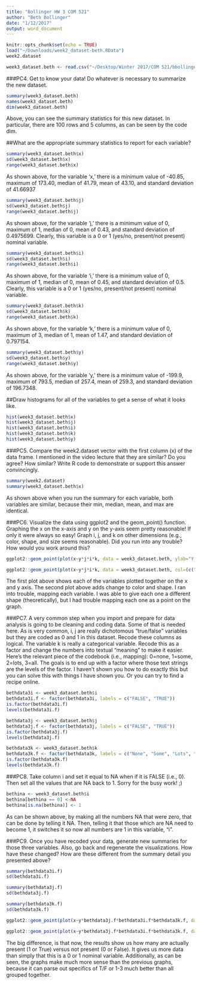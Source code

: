 ```yaml
---
title: "Bollinger HW 3 COM 521"
author: "Beth Bollinger"
date: "1/12/2017"
output: word_document
---
```


```r
knitr::opts_chunk$set(echo = TRUE)
load("~/Downloads/week2_dataset-beth.RData")
week2.dataset

week3_dataset.beth <- read.csv("~/Desktop/Winter 2017/COM 521/bbollinger-com521/week3_dataset-beth.csv")
```

###PC4. Get to know your data! Do whatever is necessary to summarize the new dataset. 
```r
summary(week3_dataset.beth)
names(week3_dataset.beth)
dim(week3_dataset.beth) 
```
Above, you can see the summary statistics for this new dataset. In particular, there are 100 rows and 5 columns, as can be seen by the code dim.

##What are the appropriate summary statistics to report for each variable?
```r
summary(week3_dataset.beth$x)
sd(week3_dataset.beth$x)
range(week3_dataset.beth$x)
```
As shown above, for the variable 'x,' there is a minimum value of -40.85, maximum of 173.40, median of 41.79, mean of 43.10, and standard deviation of 41.66937
```r
summary(week3_dataset.beth$j)
sd(week3_dataset.beth$j)
range(week3_dataset.beth$j)
```
As shown above, for the variable 'j,' there is a minimum value of 0, maximum of 1, median of 0, mean of 0.43, and standard deviation of 0.4975699. Clearly, this variable is a 0 or 1 (yes/no, present/not present) nominal variable.
```r
summary(week3_dataset.beth$i)
sd(week3_dataset.beth$i)
range(week3_dataset.beth$i)
```
As shown above, for the variable 'i,' there is a minimum value of 0, maximum of 1, median of 0, mean of 0.45, and standard deviation of 0.5. Clearly, this variable is a 0 or 1 (yes/no, present/not present) nominal variable.
```r
summary(week3_dataset.beth$k)
sd(week3_dataset.beth$k)
range(week3_dataset.beth$k)
```
As shown above, for the variable 'k,' there is a minimum value of 0, maximum of 3, median of 1, mean of 1.47, and standard deviation of 0.797154.
```r
summary(week3_dataset.beth$y)
sd(week3_dataset.beth$y)
range(week3_dataset.beth$y)
```
As shown above, for the variable 'y,' there is a minimum value of -199.9, maximum of 793.5, median of 257.4, mean of 259.3, and standard deviation of 196.7348.

##Draw histograms for all of the variables to get a sense of what it looks like.
```r
hist(week3_dataset.beth$x)
hist(week3_dataset.beth$j)
hist(week3_dataset.beth$i)
hist(week3_dataset.beth$k)
hist(week3_dataset.beth$y)
```

###PC5. Compare the week2.dataset vector with the first column (x) of the data frame. I mentioned in the video lecture that they are similar? Do you agree? How similar? Write R code to demonstrate or support this answer convincingly.
```r
summary(week2.dataset)
summary(week3_dataset.beth$x)
```
As shown above when you run the summary for each variable, both variables are similar, because their min, median, mean, and max are identical. 

###PC6. Visualize the data using ggplot2 and the geom_point() function. Graphing the x on the x-axis and y on the y-axis seem pretty reasonable! If only it were always so easy! Graph i, j, and k on other dimensions (e.g., color, shape, and size seems reasonable). Did you run into any trouble? How would you work around this?
```r
ggplot2::geom_point(plot(x~y*j*i*k, data = week3_dataset.beth, ylab="Y variable", xlab="X variable", main="Week 3 Dataset for Beth"))

ggplot2::geom_point(plot(x~y*j*i*k, data = week3_dataset.beth, col=(c("orange", "blue", "yellow")), pch=c(5,1,2), ylab="Y variable", xlab="X variable", main="Week 3 Dataset for Beth"))
```
The first plot above shows each of the variables plotted together on the x and y axis.
The second plot above adds change to color and shape.
I ran into trouble, mapping each variable. I was able to give each one a different shape (theoretically), but I had trouble mapping each one as a point on the graph. 

###PC7. A very common step when you import and prepare for data analysis is going to be cleaning and coding data. Some of that is needed here. As is very common, i, j are really dichotomous "true/false" variables but they are coded as 0 and 1 in this dataset. Recode these columns as logical. The variable k is really a categorical variable. Recode this as a factor and change the numbers into textual "meaning" to make it easier. Here's the relevant piece of the codebook (i.e., mapping): 0=none, 1=some, 2=lots, 3=all. The goals is to end up with a factor where those text strings are the levels of the factor. I haven't shown you how to do exactly this but you can solve this with things I have shown you. Or you can try to find a recipe online.
```r
bethdata3i <- week3_dataset.beth$i
bethdata3i.f <- factor(bethdata3i, labels = c("FALSE", "TRUE"))
is.factor(bethdata3i.f)
levels(bethdata3i.f)

bethdata3j <- week3_dataset.beth$j
bethdata3j.f <- factor(bethdata3j, labels = c("FALSE", "TRUE"))
is.factor(bethdata3j.f)
levels(bethdata3j.f)

bethdata3k <- week3_dataset.beth$k
bethdata3k.f <- factor(bethdata3k, labels = c("None", "Some", "Lots", "All"))
is.factor(bethdata3k.f)
levels(bethdata3k.f)
```

###PC8. Take column i and set it equal to NA when if it is FALSE (i.e., 0). Then set all the values that are NA back to 1. Sorry for the busy work! ;)
```r
bethina <- week3_dataset.beth$i
bethina[bethina == 0] <-NA
bethina[is.na(bethina)] <- 1
```
As can be shown above, by making all the numbers NA that were zero, that can be done by telling it NA. Then, telling it that those which are NA need to become 1, it switches it so now all numbers are 1 in this variable, "i".

###PC9. Once you have recoded your data, generate new summaries for those three variables. Also, go back and regenerate the visualizations. How have these changed? How are these different from the summary detail you presented above?
```r
summary(bethdata3i.f)
sd(bethdata3i.f)

summary(bethdata3j.f)
sd(bethdata3j.f)

summary(bethdata3k.f)
sd(bethdata3k.f)

ggplot2::geom_point(plot(x~y*bethdata3j.f*bethdata3i.f*bethdata3k.f, data = week3_dataset.beth, ylab="Y variable", xlab="X variable", main="Week 3 Dataset for Beth"))

ggplot2::geom_point(plot(x~y*bethdata3j.f*bethdata3i.f*bethdata3k.f, data = week3_dataset.beth, col=(c("orange", "blue", "yellow")), pch=c(5,1,2), ylab="Y variable", xlab="X variable", main="Week 3 Dataset for Beth"))
```
The big difference, is that now, the results show us how many are actually present (1 or True) versus not present (0 or False). It gives us more data than simply that this is a 0 or 1 nominal variable. Additionally, as can be seen, the graphs make much more sense than the previous graphs, because it can parse out specifics of T/F or 1-3 much better than all grouped together. 
